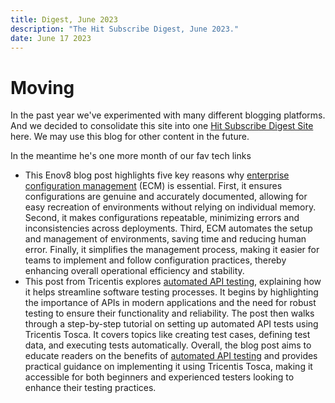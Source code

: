 ```yaml
---
title: Digest, June 2023
description: "The Hit Subscribe Digest, June 2023."
date: June 17 2023
---
```

# Moving
In the past year we've experimented with many different blogging platforms. And we decided to consolidate this site into one [Hit Subscribe Digest Site](https://hit-subscribe.mystrikingly.com/) here. We may use this blog for other content in the future. 

In the meantime he's one more month of our fav tech links

- This Enov8 blog post highlights five key reasons why [enterprise configuration management](https://www.enov8.com/blog/five-reasons-you-need-enterprise-configuration-management) (ECM) is essential. First, it ensures configurations are genuine and accurately documented, allowing for easy recreation of environments without relying on individual memory. Second, it makes configurations repeatable, minimizing errors and inconsistencies across deployments. Third, ECM automates the setup and management of environments, saving time and reducing human error. Finally, it simplifies the management process, making it easier for teams to implement and follow configuration practices, thereby enhancing overall operational efficiency and stability.
- This post from Tricentis explores [automated API testing](https://www.tricentis.com/blog/automated-api-testing-tutorial), explaining how it helps streamline software testing processes. It begins by highlighting the importance of APIs in modern applications and the need for robust testing to ensure their functionality and reliability. The post then walks through a step-by-step tutorial on setting up automated API tests using Tricentis Tosca. It covers topics like creating test cases, defining test data, and executing tests automatically. Overall, the blog post aims to educate readers on the benefits of [automated API testing](https://www.tricentis.com/blog/automated-api-testing-tutorial) and provides practical guidance on implementing it using Tricentis Tosca, making it accessible for both beginners and experienced testers looking to enhance their testing practices.
